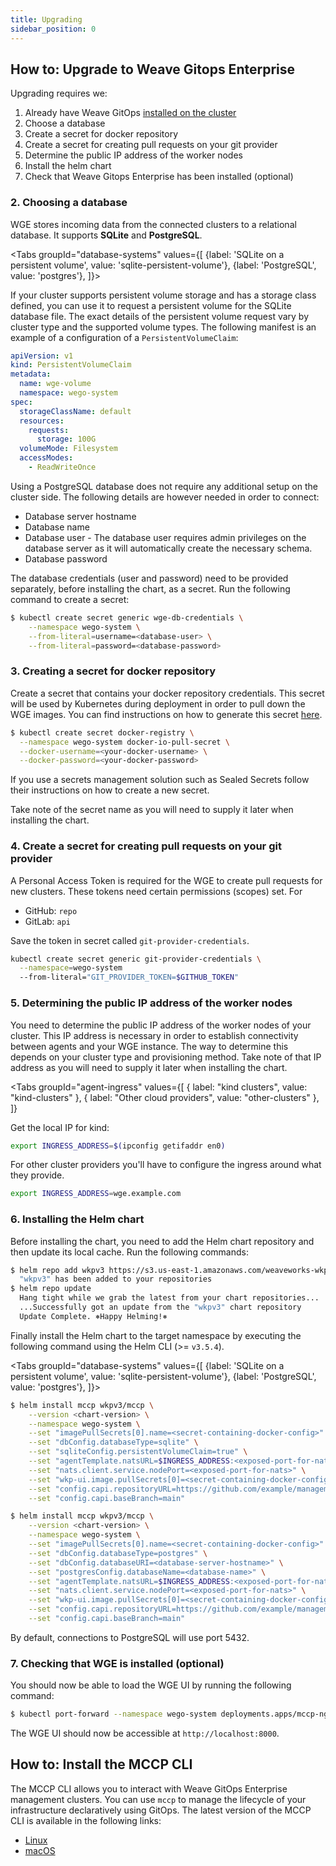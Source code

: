 ```yaml
---
title: Upgrading
sidebar_position: 0
---
```



## How to: Upgrade to Weave Gitops Enterprise

Upgrading requires we:

1. Already have Weave GitOps [installed on the cluster](../getting-started.md)
2. Choose a database
3. Create a secret for docker repository
4. Create a secret for creating pull requests on your git provider
5. Determine the public IP address of the worker nodes
6. Install the helm chart
7. Check that Weave Gitops Enterprise has been installed (optional)

### 2. Choosing a database

WGE stores incoming data from the connected clusters to a relational database. It supports **SQLite** and **PostgreSQL**.

<Tabs
  groupId="database-systems"
  values={[
    {label: 'SQLite on a persistent volume', value: 'sqlite-persistent-volume'},
    {label: 'PostgreSQL', value: 'postgres'},
  ]}>
  <TabItem value="sqlite-persistent-volume">

If your cluster supports persistent volume storage and has a storage class defined, you can use it to request a persistent volume for the SQLite database file. The exact details of the persistent volume request vary by cluster type and the supported volume types. The following manifest is an example of a configuration of a `PersistentVolumeClaim`:

```yaml
apiVersion: v1
kind: PersistentVolumeClaim
metadata:
  name: wge-volume
  namespace: wego-system
spec:
  storageClassName: default
  resources:
    requests:
      storage: 100G
  volumeMode: Filesystem
  accessModes:
    - ReadWriteOnce
```

  </TabItem>
  <TabItem value="postgres">

Using a PostgreSQL database does not require any additional setup on the cluster side. The following details are however needed in order to connect:

- Database server hostname
- Database name
- Database user - The database user requires admin privileges on the database server as it will automatically create the necessary schema.
- Database password

The database credentials (user and password) need to be provided separately, before
installing the chart, as a secret. Run the following command to create a secret:

```bash
$ kubectl create secret generic wge-db-credentials \
    --namespace wego-system \
    --from-literal=username=<database-user> \
    --from-literal=password=<database-password>
```

  </TabItem>
</Tabs>

### 3. Creating a secret for docker repository

Create a secret that contains your docker repository credentials. This secret will be used by Kubernetes during deployment in order to pull down the WGE images. You can find instructions on how to generate this secret [here](https://kubernetes.io/docs/tasks/configure-pod-container/pull-image-private-registry/).

```bash
$ kubectl create secret docker-registry \
  --namespace wego-system docker-io-pull-secret \
  --docker-username=<your-docker-username> \
  --docker-password=<your-docker-password>
```

If you use a secrets management solution such as Sealed Secrets follow their instructions on how to create a new secret.

Take note of the secret name as you will need to supply it later when installing the chart.

### 4. Create a secret for creating pull requests on your git provider

A Personal Access Token is required for the WGE to create pull requests for new clusters. These tokens need certain permissions (scopes) set. For

- GitHub: `repo`
- GitLab: `api`

Save the token in secret called `git-provider-credentials`.

```bash
kubectl create secret generic git-provider-credentials \
  --namespace=wego-system
  --from-literal="GIT_PROVIDER_TOKEN=$GITHUB_TOKEN"
```

### 5. Determining the public IP address of the worker nodes

You need to determine the public IP address of the worker nodes of your cluster. This IP address is necessary in order to establish connectivity between agents and your WGE instance. The way to determine this depends on your cluster type and provisioning method. Take note of that IP address as you will need to supply it later when installing the chart.

<Tabs
  groupId="agent-ingress"
  values={[
    { label: "kind clusters", value: "kind-clusters" },
    { label: "Other cloud providers", value: "other-clusters" },
  ]}
>
  <TabItem value="kind-clusters">

Get the local IP for kind:

```bash
export INGRESS_ADDRESS=$(ipconfig getifaddr en0)
```

  </TabItem>
  <TabItem value="other-clusters">

For other cluster providers you'll have to configure the ingress around what they provide.

```bash
export INGRESS_ADDRESS=wge.example.com
```

  </TabItem>
</Tabs>

### 6. Installing the Helm chart

Before installing the chart, you need to add the Helm chart repository and then update its local cache. Run the following commands:

```bash
$ helm repo add wkpv3 https://s3.us-east-1.amazonaws.com/weaveworks-wkp/charts-v3
  "wkpv3" has been added to your repositories
$ helm repo update
  Hang tight while we grab the latest from your chart repositories...
  ...Successfully got an update from the "wkpv3" chart repository
  Update Complete. ⎈Happy Helming!⎈
```

Finally install the Helm chart to the target namespace by executing the following command using the Helm CLI (>= `v3.5.4`).

<Tabs
  groupId="database-systems"
  values={[
    {label: 'SQLite on a persistent volume', value: 'sqlite-persistent-volume'},
    {label: 'PostgreSQL', value: 'postgres'},
  ]}>
  <TabItem value="sqlite-persistent-volume">

```bash
$ helm install mccp wkpv3/mccp \
    --version <chart-version> \
    --namespace wego-system \
    --set "imagePullSecrets[0].name=<secret-containing-docker-config>" \
    --set "dbConfig.databaseType=sqlite" \
    --set "sqliteConfig.persistentVolumeClaim=true" \
    --set "agentTemplate.natsURL=$INGRESS_ADDRESS:<exposed-port-for-nats>" \
    --set "nats.client.service.nodePort=<exposed-port-for-nats>" \
    --set "wkp-ui.image.pullSecrets[0]=<secret-containing-docker-config>" \
    --set "config.capi.repositoryURL=https://github.com/example/management-repo" \
    --set "config.capi.baseBranch=main"
```

  </TabItem>
  <TabItem value="postgres">

```bash
$ helm install mccp wkpv3/mccp \
    --version <chart-version> \
    --namespace wego-system \
    --set "imagePullSecrets[0].name=<secret-containing-docker-config>" \
    --set "dbConfig.databaseType=postgres" \
    --set "dbConfig.databaseURI=<database-server-hostname>" \
    --set "postgresConfig.databaseName=<database-name>" \
    --set "agentTemplate.natsURL=$INGRESS_ADDRESS:<exposed-port-for-nats>" \
    --set "nats.client.service.nodePort=<exposed-port-for-nats>" \
    --set "wkp-ui.image.pullSecrets[0]=<secret-containing-docker-config>" \
    --set "config.capi.repositoryURL=https://github.com/example/management-repo" \
    --set "config.capi.baseBranch=main"
```

By default, connections to PostgreSQL will use port 5432.

  </TabItem>
</Tabs>

### 7. Checking that WGE is installed (optional)

You should now be able to load the WGE UI by running the following command:

```bash
$ kubectl port-forward --namespace wego-system deployments.apps/mccp-nginx-ingress-controller 8000:80
```

The WGE UI should now be accessible at `http://localhost:8000`.

## How to: Install the MCCP CLI

The MCCP CLI allows you to interact with Weave GitOps Enterprise management clusters. You can use `mccp` to manage the lifecycle of your infrastructure declaratively using GitOps. The latest version of the MCCP CLI is available in the following links:

- [Linux](https://weaveworks-wkp.s3.amazonaws.com/mccp-master-linux-amd64)
- [macOS](https://weaveworks-wkp.s3.amazonaws.com/mccp-master-darwin-amd64)
